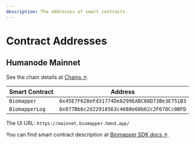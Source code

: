 ```yaml
---
description: The addresses of smart contracts.
---
```


# Contract Addresses

## Humanode Mainnet

See the chain details at [Chains ↗](https://link.humanode.io/docs/chains).

| Smart Contract | Address                                      |
| -------------- | -------------------------------------------- |
| `Biomapper`    | `0x45E7F628eFd31774De8299EABC80D73Be3E751B3` |
| `BiomapperLog` | `0x877Bb6c2d22918563c4688e68b62c2F678Cc0BFD` |

The UI URL: `https://mainnet.biomapper.hmnd.app/`

You can find smart contract description at [Biomapper SDK docs ↗](https://link.humanode.io/docs/biomapper-sdk).
